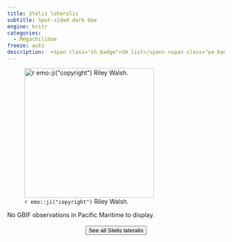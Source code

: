 ```yaml
---
title: Stelis lateralis
subtitle: Spot-sided dark bee
engine: knitr
categories:
  - Megachilidae
freeze: auto
description:  <span class="sh-badge">SH list</span> <span class="pe-badge">PM Evidence</span>
---
```

![`r emo::ji("copyright")` Riley Walsh.](https://inaturalist-open-data.s3.amazonaws.com/photos/133501889/medium.jpeg){height=300}



No GBIF observations in Pacific Maritime to display.
<br><br>
<center>


<a href="https://inaturalist.ca/observations?place_id=any&quality_grade=research&subview=map&taxon_id=199118"><button type="button" class="btn btn-secondary">See all Stelis lateralis <i class="fa-solid fa-arrow-up-right-from-square"></i> </button></a>
</center>
